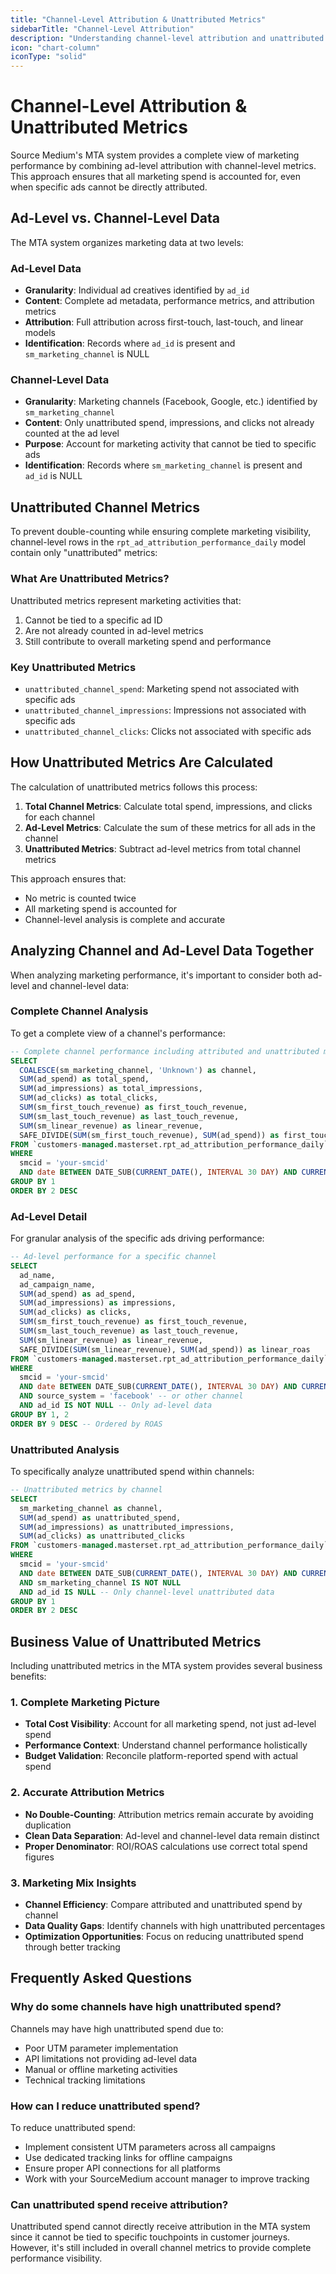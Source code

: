 ```yaml
---
title: "Channel-Level Attribution & Unattributed Metrics"
sidebarTitle: "Channel-Level Attribution"
description: "Understanding channel-level attribution and unattributed metrics in Source Medium MTA"
icon: "chart-column"
iconType: "solid"
---
```


# Channel-Level Attribution & Unattributed Metrics

Source Medium's MTA system provides a complete view of marketing performance by combining ad-level attribution with channel-level metrics. This approach ensures that all marketing spend is accounted for, even when specific ads cannot be directly attributed.

## Ad-Level vs. Channel-Level Data

The MTA system organizes marketing data at two levels:

### Ad-Level Data

- **Granularity**: Individual ad creatives identified by `ad_id`
- **Content**: Complete ad metadata, performance metrics, and attribution metrics
- **Attribution**: Full attribution across first-touch, last-touch, and linear models
- **Identification**: Records where `ad_id` is present and `sm_marketing_channel` is NULL

### Channel-Level Data

- **Granularity**: Marketing channels (Facebook, Google, etc.) identified by `sm_marketing_channel`
- **Content**: Only unattributed spend, impressions, and clicks not already counted at the ad level
- **Purpose**: Account for marketing activity that cannot be tied to specific ads
- **Identification**: Records where `sm_marketing_channel` is present and `ad_id` is NULL

## Unattributed Channel Metrics

To prevent double-counting while ensuring complete marketing visibility, channel-level rows in the `rpt_ad_attribution_performance_daily` model contain only "unattributed" metrics:

### What Are Unattributed Metrics?

Unattributed metrics represent marketing activities that:
1. Cannot be tied to a specific ad ID
2. Are not already counted in ad-level metrics
3. Still contribute to overall marketing spend and performance

### Key Unattributed Metrics

- `unattributed_channel_spend`: Marketing spend not associated with specific ads
- `unattributed_channel_impressions`: Impressions not associated with specific ads
- `unattributed_channel_clicks`: Clicks not associated with specific ads

## How Unattributed Metrics Are Calculated

The calculation of unattributed metrics follows this process:

1. **Total Channel Metrics**: Calculate total spend, impressions, and clicks for each channel
2. **Ad-Level Metrics**: Calculate the sum of these metrics for all ads in the channel
3. **Unattributed Metrics**: Subtract ad-level metrics from total channel metrics

This approach ensures that:
- No metric is counted twice
- All marketing spend is accounted for
- Channel-level analysis is complete and accurate

## Analyzing Channel and Ad-Level Data Together

When analyzing marketing performance, it's important to consider both ad-level and channel-level data:

### Complete Channel Analysis

To get a complete view of a channel's performance:

```sql
-- Complete channel performance including attributed and unattributed metrics
SELECT
  COALESCE(sm_marketing_channel, 'Unknown') as channel,
  SUM(ad_spend) as total_spend,
  SUM(ad_impressions) as total_impressions,
  SUM(ad_clicks) as total_clicks,
  SUM(sm_first_touch_revenue) as first_touch_revenue,
  SUM(sm_last_touch_revenue) as last_touch_revenue,
  SUM(sm_linear_revenue) as linear_revenue,
  SAFE_DIVIDE(SUM(sm_first_touch_revenue), SUM(ad_spend)) as first_touch_roas
FROM `customers-managed.masterset.rpt_ad_attribution_performance_daily`
WHERE 
  smcid = 'your-smcid'
  AND date BETWEEN DATE_SUB(CURRENT_DATE(), INTERVAL 30 DAY) AND CURRENT_DATE()
GROUP BY 1
ORDER BY 2 DESC
```

### Ad-Level Detail

For granular analysis of the specific ads driving performance:

```sql
-- Ad-level performance for a specific channel
SELECT
  ad_name,
  ad_campaign_name,
  SUM(ad_spend) as ad_spend,
  SUM(ad_impressions) as impressions,
  SUM(ad_clicks) as clicks,
  SUM(sm_first_touch_revenue) as first_touch_revenue,
  SUM(sm_last_touch_revenue) as last_touch_revenue,
  SUM(sm_linear_revenue) as linear_revenue,
  SAFE_DIVIDE(SUM(sm_linear_revenue), SUM(ad_spend)) as linear_roas
FROM `customers-managed.masterset.rpt_ad_attribution_performance_daily`
WHERE 
  smcid = 'your-smcid'
  AND date BETWEEN DATE_SUB(CURRENT_DATE(), INTERVAL 30 DAY) AND CURRENT_DATE()
  AND source_system = 'facebook' -- or other channel
  AND ad_id IS NOT NULL -- Only ad-level data
GROUP BY 1, 2
ORDER BY 9 DESC -- Ordered by ROAS
```

### Unattributed Analysis

To specifically analyze unattributed spend within channels:

```sql
-- Unattributed metrics by channel
SELECT
  sm_marketing_channel as channel,
  SUM(ad_spend) as unattributed_spend,
  SUM(ad_impressions) as unattributed_impressions,
  SUM(ad_clicks) as unattributed_clicks
FROM `customers-managed.masterset.rpt_ad_attribution_performance_daily`
WHERE 
  smcid = 'your-smcid'
  AND date BETWEEN DATE_SUB(CURRENT_DATE(), INTERVAL 30 DAY) AND CURRENT_DATE()
  AND sm_marketing_channel IS NOT NULL
  AND ad_id IS NULL -- Only channel-level unattributed data
GROUP BY 1
ORDER BY 2 DESC
```

## Business Value of Unattributed Metrics

Including unattributed metrics in the MTA system provides several business benefits:

### 1. Complete Marketing Picture

- **Total Cost Visibility**: Account for all marketing spend, not just ad-level spend
- **Performance Context**: Understand channel performance holistically
- **Budget Validation**: Reconcile platform-reported spend with actual spend

### 2. Accurate Attribution Metrics

- **No Double-Counting**: Attribution metrics remain accurate by avoiding duplication
- **Clean Data Separation**: Ad-level and channel-level data remain distinct
- **Proper Denominator**: ROI/ROAS calculations use correct total spend figures

### 3. Marketing Mix Insights

- **Channel Efficiency**: Compare attributed and unattributed spend by channel
- **Data Quality Gaps**: Identify channels with high unattributed percentages
- **Optimization Opportunities**: Focus on reducing unattributed spend through better tracking

## Frequently Asked Questions

### Why do some channels have high unattributed spend?

Channels may have high unattributed spend due to:
- Poor UTM parameter implementation
- API limitations not providing ad-level data
- Manual or offline marketing activities
- Technical tracking limitations

### How can I reduce unattributed spend?

To reduce unattributed spend:
- Implement consistent UTM parameters across all campaigns
- Use dedicated tracking links for offline campaigns
- Ensure proper API connections for all platforms
- Work with your SourceMedium account manager to improve tracking

### Can unattributed spend receive attribution?

Unattributed spend cannot directly receive attribution in the MTA system since it cannot be tied to specific touchpoints in customer journeys. However, it's still included in overall channel metrics to provide complete performance visibility. 